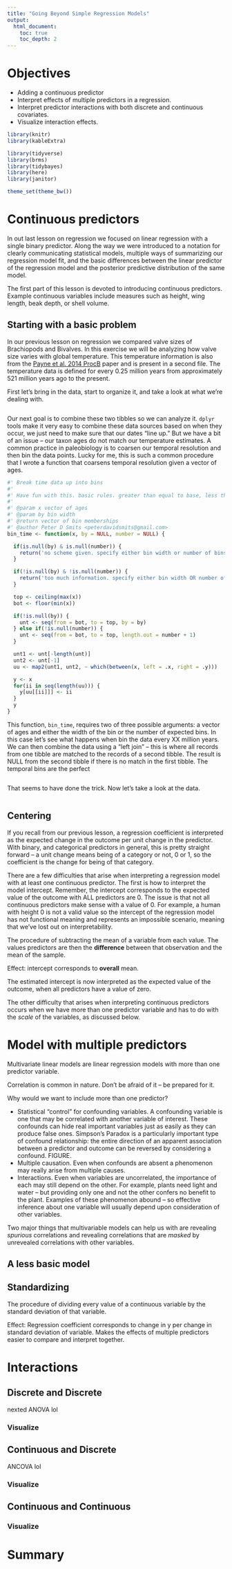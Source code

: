 ```yaml
---
title: "Going Beyond Simple Regression Models"
output: 
  html_document: 
    toc: true 
    toc_depth: 2
---
```



# Objectives

- Adding a continuous predictor
- Interpret effects of multiple predictors in a regression.
- Interpret predictor interactions with both discrete and continuous covariates.
- Visualize interaction effects.


```r
library(knitr)
library(kableExtra)

library(tidyverse)
library(brms)
library(tidybayes)
library(here)
library(janitor)

theme_set(theme_bw())
```


# Continuous predictors

In out last lesson on regression we focused on linear regression with a single binary predictor. Along the way we were introduced to a notation for clearly communicating statistical models, multiple ways of summarizing our regression model fit, and the basic differences between the linear predictor of the regression model and the posterior predictive distribution of the same model.

The first part of this lesson is devoted to introducing continuous predictors. Example continuous variables include measures such as height, wing length, beak depth, or shell volume.



## Starting with a basic problem

In our previous lesson on regression we compared valve sizes of Brachiopods and Bivalves. In this exercise we will be analyzing how valve size varies with global temperature. This temperature information is also from the [Payne et al. 2014 ProcB](http://rspb.royalsocietypublishing.org/content/281/1783/20133122.long) paper and is present in a second file. The temperature data is defined for every 0.25 million years from approximately 521 million years ago to the present. 


First let's bring in the data, start to organize it, and take a look at what we're dealing with.

```r

```

Our next goal is to combine these two tibbles so we can analyze it. `dplyr` tools make it very easy to combine these data sources based on when they occur, we just need to make sure that our dates "line up." But we have a bit of an issue -- our taxon ages do not match our temperature estimates. A common practice in paleobiology is to coarsen our temporal resolution and then bin the data points. Lucky for me, this is such a common procedure that I wrote a function that coarsens temporal resolution given a vector of ages.

```r

#' Break time data up into bins
#' 
#' Have fun with this. basic rules. greater than equal to base, less than top.
#' 
#' @param x vector of ages
#' @param by bin width
#' @return vector of bin memberships
#' @author Peter D Smits <peterdavidsmits@gmail.com>
bin_time <- function(x, by = NULL, number = NULL) {

  if(is.null(by) & is.null(number)) {
    return('no scheme given. specify either bin width or number of bins.')
  }

  if(!is.null(by) & !is.null(number)) {
    return('too much information. specify either bin width OR number of bins, not both.')
  }

  top <- ceiling(max(x))
  bot <- floor(min(x))

  if(!is.null(by)) {
    unt <- seq(from = bot, to = top, by = by)
  } else if(!is.null(number)) {
    unt <- seq(from = bot, to = top, length.out = number + 1)
  }

  unt1 <- unt[-length(unt)]
  unt2 <- unt[-1]
  uu <- map2(unt1, unt2, ~ which(between(x, left = .x, right = .y)))

  y <- x
  for(ii in seq(length(uu))) {
    y[uu[[ii]]] <- ii
  }
  y 
}

```

This function, `bin_time`, requires two of three possible arguments: a vector of ages and either the width of the bin or the number of expected bins. In this case let's see what happens when bin the data every XX million years. We can then combine the data using a "left join" -- this is where all records from one tibble are matched to the records of a second tibble. The result is NULL from the second tibble if there is no match in the first tibble. The temporal bins are the perfect 

```r
```

That seems to have done the trick. Now let's take a look at the data.

```r
```


## Centering

If you recall from our previous lesson, a regression coefficient is interpreted as the expected change in the outcome per unit change in the predictor. With binary, and categorical predictors in general, this is pretty straight forward -- a unit change means being of a category or not, 0 or 1, so the coefficient is the change for being of that category.

There are a few difficulties that arise when interpreting a regression model with at least one continuous predictor. The first is how to interpret the model intercept. Remember, the intercept corresponds to the expected value of the outcome with ALL predictors are 0. The issue is that not all continuous predictors make sense with a value of 0. For example, a human with height 0 is not a valid value so the intercept of the regression model has not functional meaning and represents an impossible scenario, meaning that we've lost out on interpretability.

The procedure of subtracting the mean of a variable from each value. The values predictors are then the **difference** between that observation and the mean of the sample.

Effect: intercept corresponds to **overall** mean. 

The estimated intercept is now interpreted as the expected value of the outcome, when all predictors have a value of zero.

The other difficulty that arises when interpreting continuous predictors occurs when we have more than one predictor variable and has to do with the *scale* of the variables, as discussed below.


# Model with multiple predictors

Multivariate linear models are linear regression models with more than one predictor variable.

Correlation is common in nature. Don't be afraid of it -- be prepared for it.

Why would we want to include more than one predictor?

- Statistical "control" for confounding variables. A confounding variable is one that may be correlated with another variable of interest. These confounds can hide real important variables just as easily as they can produce false ones. Simpson's Paradox is a particularly important type of confound relationship: the entire direction of an apparent association between a predictor and outcome can be reversed by considering a confound. FIGURE.
- Multiple causation. Even when confounds are absent a phenomenon may really arise from multiple causes.
- Interactions. Even when variables are uncorrelated, the importance of each may still depend on the other. For example, plants need light and water -- but providing only one and not the other confers no benefit to the plant. Examples of these phenomenon abound -- so effective inference about one variable will usually depend upon consideration of other variables.

Two major things that multivariable models can help us with are revealing *spurious* correlations and revealing correlations that are *masked* by unrevealed correlations with other variables.

## A less basic model


## Standardizing

The procedure of dividing every value of a continuous variable by the standard deviation of that variable.

Effect: Regression coefficient corresponds to change in y per change in standard deviation of variable. Makes the effects of multiple predictors easier to compare and interpret together.






# Interactions

## Discrete and Discrete

nexted ANOVA lol

### Visualize

## Continuous and Discrete

ANCOVA lol

### Visualize

## Continuous and Continuous

### Visualize

# Summary

